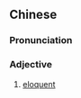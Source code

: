 ==Chinese==
{{zh-forms|type=12}}

===Pronunciation===
{{zh-pron
|m=yǒukǒucái
|cat=a
}}

===Adjective===
{{zh-adj}}

# [[eloquent]]